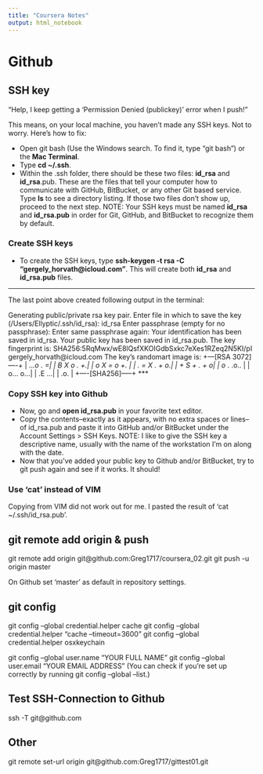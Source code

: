 ```yaml
---
title: "Coursera Notes"
output: html_notebook
---
```


# Github

## SSH key

"Help, I keep getting a 'Permission Denied (publickey)' error when I push!"

This means, on your local machine, you haven't made any SSH keys. Not to worry. Here's how to fix:

- Open git bash (Use the Windows search. To find it, type "git bash") or the **Mac Terminal**.
- Type **cd ~/.ssh**. 
- Within the .ssh folder, there should be these two files: **id_rsa** and **id_rsa**.pub. These are the files that tell your computer how to communicate with GitHub, BitBucket, or any other Git based service. Type **ls** to see a directory listing. If those two files don't show up, proceed to the next step. NOTE: Your SSH keys must be named **id_rsa** and **id_rsa.pub** in order for Git, GitHub, and BitBucket to recognize them by default.



### Create SSH keys
- To create the SSH keys, type **ssh-keygen -t rsa -C "gergely_horvath@icloud.com"**. This will create both **id_rsa** and **id_rsa.pub** files.

***
The last point above created following output in the terminal:

Generating public/private rsa key pair.
Enter file in which to save the key (/Users/Ellyptic/.ssh/id_rsa): id_rsa
Enter passphrase (empty for no passphrase): 
Enter same passphrase again: 
Your identification has been saved in id_rsa.
Your public key has been saved in id_rsa.pub.
The key fingerprint is:
SHA256:5RqMwx/wE8lQsfXKOIGdbSxkc7eXes1RZeq2N5KI/pI gergely_horvath@icloud.com
The key's randomart image is:
+---[RSA 3072]----+
|      ..*.o .   =|
|       B X o . +.|
|      o X = o +. |
|     . = X . + o.|
|      + S + . + o|
|       o *. .o.. |
|        o... o...|
|        .E    ...|
|         .o.     |
+----[SHA256]-----+
***


### Copy SSH key into Github
- Now, go and **open id_rsa.pub** in your favorite text editor.
- Copy the contents--exactly as it appears, with no extra spaces or lines--of id_rsa.pub and paste it into GitHub and/or BitBucket under the Account Settings > SSH Keys. NOTE: I like to give the SSH key a descriptive name, usually with the name of the workstation I'm on along with the date.
- Now that you've added your public key to Github and/or BitBucket, try to git push again and see if it works. It should!



### Use 'cat' instead of VIM
Copying from VIM did not work out for me.  I pasted the result of 'cat ~/.ssh/id_rsa.pub'.



## git remote add origin & push
git remote add origin git@github.com:Greg1717/coursera_02.git
git push -u origin master

On Github set 'master' as default in repository settings.



## git config
git config --global credential.helper cache
git config --global credential.helper "cache --timeout=3600"
git config --global credential.helper osxkeychain

git config --global user.name "YOUR FULL NAME"
git config --global user.email "YOUR EMAIL ADDRESS"
(You can check if you’re set up correctly by running git config --global --list.)



## Test SSH-Connection to Github
ssh -T git@github.com



## Other
git remote set-url origin git@github.com:Greg1717/gittest01.git

